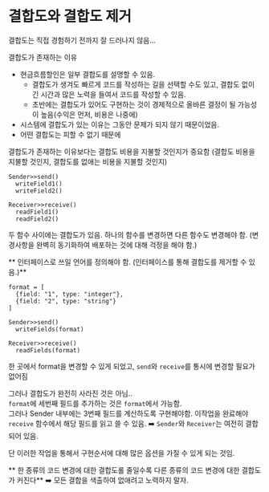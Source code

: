 # 결합도와 결합도 제거

결합도는 직접 경험하기 전까지 잘 드러나지 않음...

결합도가 존재하는 이유

- 현금흐름할인은 일부 결합도를 설명할 수 있음.
  - 결합도가 생겨도 빠르게 코드를 작성하는 길을 선택할 수도 있고, 결합도 없이 긴 시간과 많은 노력을 들여서 코드를 작성할 수 있음.
  - 초반에는 결합도가 있어도 구현하는 것이 경제적으로 올바른 결정이 될 가능성이 높음(수익은 먼저, 비용은 나중에)
- 시스템에 결합도가 있는 이유는 그동안 문제가 되지 않기 때문이었음.
- 어떤 결합도는 피할 수 없기 때문에

결합도가 존재하는 이유보다는 결합도 비용을 지불할 것인지가 중요함 (결합도 비용을 지불할 것인지, 결합도를 없애는 비용을 지불할 것인지)

```
Sender>>send()
  writeField1()
  writeField2()

Receiver>>receive()
  readField1()
  readField2()
```

두 함수 사이에는 결합도가 있음. 하나의 함수를 변경하면 다른 함수도 변경해야 함. (변경사항을 완벽히 동기화하여 배포하는 것에 대해 걱정을 해야 함.)

** 인터페이스로 쓰일 언어를 정의해야 함. (인터페이스를 통해 결합도를 제거할 수 있음.)**

```
format = [
  {field: "1", type: "integer"},
  {field: "2", type: "string"}
]

Sender>>send()
  writeFields(format)

Receiver>>receive()
  readFields(format)
```

한 곳에서 format을 변경할 수 있게 되었고, `send`와 `receive`를 통시에 변경할 필요가 없어짐

그러나 결합도가 완전히 사라진 것은 아님..  
`format`에 세번째 필드를 추가하는 것은 `format`에서 가능함.  
그러나 Sender 내부에는 3번째 필드를 계산하도록 구현해야함. 이작업을 완료해야 `receive` 함수에서 해당 필드를 읽고 쓸 수 있음. ➡️ `Sender`와 `Receiver`는 여전히 결합되어 있음.

단 이러한 작업을 통해서 구현순서에 대해 많은 옵션을 가질 수 있게 되는 것임.

** 한 종류의 코드 변경에 대한 결합도롤 줄일수록 다른 종류의 코드 변경에 대한 결합도가 커진다**
➡️ 모든 결합을 색출하여 없애려고 노력하지 말자.
